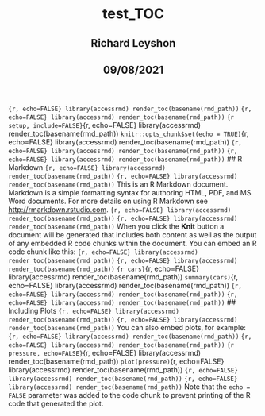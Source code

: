 <html lang="en">
  <header>
    <title> test_TOC</title>
    <h1 id="title toc-ignore"> test_TOC</h1>
    <h2 class="header_h2s"> Richard Leyshon</h2>
    <h2 class="header_h2s"> 09/08/2021</h2>
  </header>
  <body> ```{r, echo=FALSE} library(accessrmd) render_toc(basename(rmd_path)) ``` 
 ```{r, echo=FALSE} library(accessrmd) render_toc(basename(rmd_path)) ``` ```{r setup, include=FALSE}
 ```{r, echo=FALSE} library(accessrmd) render_toc(basename(rmd_path)) ``` knitr::opts_chunk$set(echo = TRUE)
 ```{r, echo=FALSE} library(accessrmd) render_toc(basename(rmd_path)) ``` ```
 ```{r, echo=FALSE} library(accessrmd) render_toc(basename(rmd_path)) ``` 
 ```{r, echo=FALSE} library(accessrmd) render_toc(basename(rmd_path)) ``` ## R Markdown
 ```{r, echo=FALSE} library(accessrmd) render_toc(basename(rmd_path)) ``` 
 ```{r, echo=FALSE} library(accessrmd) render_toc(basename(rmd_path)) ``` This is an R Markdown document. Markdown is a simple formatting syntax for authoring HTML, PDF, and MS Word documents. For more details on using R Markdown see <http://rmarkdown.rstudio.com>.
 ```{r, echo=FALSE} library(accessrmd) render_toc(basename(rmd_path)) ``` 
 ```{r, echo=FALSE} library(accessrmd) render_toc(basename(rmd_path)) ``` When you click the **Knit** button a document will be generated that includes both content as well as the output of any embedded R code chunks within the document. You can embed an R code chunk like this:
 ```{r, echo=FALSE} library(accessrmd) render_toc(basename(rmd_path)) ``` 
 ```{r, echo=FALSE} library(accessrmd) render_toc(basename(rmd_path)) ``` ```{r cars}
 ```{r, echo=FALSE} library(accessrmd) render_toc(basename(rmd_path)) ``` summary(cars)
 ```{r, echo=FALSE} library(accessrmd) render_toc(basename(rmd_path)) ``` ```
 ```{r, echo=FALSE} library(accessrmd) render_toc(basename(rmd_path)) ``` 
 ```{r, echo=FALSE} library(accessrmd) render_toc(basename(rmd_path)) ``` ## Including Plots
 ```{r, echo=FALSE} library(accessrmd) render_toc(basename(rmd_path)) ``` 
 ```{r, echo=FALSE} library(accessrmd) render_toc(basename(rmd_path)) ``` You can also embed plots, for example:
 ```{r, echo=FALSE} library(accessrmd) render_toc(basename(rmd_path)) ``` 
 ```{r, echo=FALSE} library(accessrmd) render_toc(basename(rmd_path)) ``` ```{r pressure, echo=FALSE}
 ```{r, echo=FALSE} library(accessrmd) render_toc(basename(rmd_path)) ``` plot(pressure)
 ```{r, echo=FALSE} library(accessrmd) render_toc(basename(rmd_path)) ``` ```
 ```{r, echo=FALSE} library(accessrmd) render_toc(basename(rmd_path)) ``` 
 ```{r, echo=FALSE} library(accessrmd) render_toc(basename(rmd_path)) ``` Note that the `echo = FALSE` parameter was added to the code chunk to prevent printing of the R code that generated the plot.</body>
</html>
